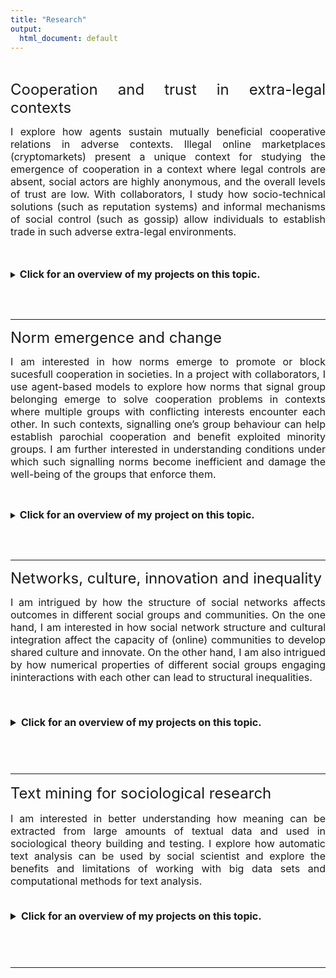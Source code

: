 ```yaml
---
title: "Research"
output:
  html_document: default
---
```

<div style="text-align: justify">

<br/> 

<font size="5.5"> Cooperation and trust in extra-legal contexts </font>
  
<font size="3.5"> I explore how agents sustain mutually beneficial cooperative
  relations in adverse contexts. Illegal 
  online marketplaces (cryptomarkets) present a unique context for studying
  the emergence of cooperation in a context where legal controls are absent,
  social actors are highly anonymous, and the overall levels of trust are low.
  With collaborators, I study how socio-technical solutions (such as reputation systems) and 
  informal mechanisms of social control (such as gossip) allow individuals to 
  establish trade in such adverse extra-legal environments.
  </br>
  </font>
  </br>
  </br>
  
  <p style="margin-left: 100px"> <details> <summary> <font size="3.5"> **Click for an overview of my projects on this topic.**</font> </summary>
  </br>
  
  <font size="3.5"> **The Moral Embeddedness of Cryptomarkets: Text Mining Feedback on Economic Exchanges on the Dark Web.** </font>
  <br/>  
    
<font size = "2.5">*With Wojtek Przepiorka, Socio-Economic Review, mwad069. doi: [10.1093/ser/mwad069](https://doi.org/10.1093/ser/mwad069)*</font>
     
    
<font size = "2.5">
  In this work, we explore how reputation-based online markets have shifted the 
    role that psychological mechanisms play in promoting mutually cooperative
    market exchange from the stage of exchange to the stage of sharing information
    about other traders in the market. We use text mining to infer reasons traders
    had for sharing reputation information about other traders in illegal online marketplaces 
    and zoom in on the essential tole of moral norms in solving the
    second-order cooperation problem in large-scale anonymous internet marketplaces. 
    </font>
    
 <br>
 
  <font size="3.5"> **Governing Through Gossip: The Role of Informal Communication in Reputation-Based Online Markets.** </font>
  <br/>  
    
<font size = "2.5">*With Wojtek Przepiorka and Vincent Buskens, Under Review.*</font>
    
<font size = "2.5">
   Sharing of reputational information in large-scale online markets has been mainly delegated to socio-technical solutions such as reputation systems. Reputation systems have been shown to incentivize trustworthy trader behavior by collecting and transmitting information about trader reputations. However, beyond relying on quantitative scores in reputation systems, traders in online markets make use of informal community spaces for interactive, gossip-like production of information about trader reputations. We show how reputation information shared in informal communities helps govern online markets for illegal goods through two mechanisms. We combine manual text coding and deep learning language models to complement data on hundreds of thousands of market transactions with sentiments extracted from 1.6 million community texts written about traders in two illegal online markets. First, we find that reputational information shared in informal communities complements formalized reputation systems, thereby supporting informal social control. Second, we observe that community-generated information helps platform administrators to exhibit formal control by identifying and excluding untrustworthy sellers from the marketplace. We show how, beyond reliance on sophisticated reputation systems that quantify reputations, traders still rely on informal, gossip-like discussions when governing cooperative exchanges in online markets. Our work sheds light on the ecosystem of bottom-up and top-down mechanisms of social control in large-scale anonymous market environments.
    </font>
</details> 

<br/>
<br/>


---------------------

<font size="5.5"> Norm emergence and change </font>
  
<font size = "3.5"> I am interested in how norms emerge to promote or block
sucesfull cooperation in societies. In a project with collaborators, I use agent-based 
models to explore how norms that signal group belonging emerge to solve cooperation problems
in contexts where multiple groups with conflicting interests encounter each other.
In such contexts, signalling one's group behaviour can help establish parochial
cooperation and benefit exploited minority groups. I am further interested in understanding 
conditions under which such signalling norms  become inefficient and 
damage the well-being of the groups that enforce them.
</font>

  </br>
  
  <p style="margin-left: 100px"> <details> <summary> <font size="3.5"> **Click for an overview of my project on this topic.**</font> </summary>
  </br>

  <font size="3.5"> **Signals of Belonging: Emergence of Signalling Norms as Facilitators of Trust and Parochial Cooperation ** </font>
  <br/>  
    
<font size = "2.5">*With Milena Tsvetkova, Wojtek Przepiorka, and Vincent Buskens.*</font>
</br>
<font size = "2.5">*Philosophical Transactions of the Royal Society B 379*, 20230029. Available [here](https://amacanovic.github.io/macanovic-et-al-2024-signals-of-belonging-emergence-of-signalling-norms-as-facilitators-of-trust-and-parochial.pdf).</font>
    
<font size = "2.5">
Mechanisms of social control reinforce norms that appear harmful or wasteful, such as mutilation practices or extensive body tattoos. We suggest such norms arise to serve as signals that distinguish between ingroup “friends” and outgroup “foes”, facilitating parochial cooperation. Combining insights from research on signalling and parochial cooperation, we incorporate a trust game with signalling in an agent-based model to study the dynamics of signalling norm emergence in groups with conflicting interests. Our results show that costly signalling norms emerge from random acts of signalling in minority groups that benefit most from parochial cooperation. Majority groups are less likely to develop costly signalling norms. Yet, norms that prescribe sending costless group identity signals can easily emerge in groups of all sizes – albeit, at times, at the expense of minority group members. Further, the dynamics of signalling norm emergence differ across signal costs, relative group sizes, and levels of ingroup assortment. Our findings provide theoretical insights into norm evolution in contexts where groups develop identity markers in response to environmental challenges that put their interests at odds with the interests of other groups. Such contexts arise in zones of ethnic conflict or during contestations of existing power relations.

</font>
</details> 

<br/>
<br/>


---------------------


<font size="5.5"> Networks, culture, innovation and inequality </font>
  
<font size="3.5"> I am intrigued by how the structure of social networks affects 
outcomes in different social groups and communities. On the one hand, I am
interested in how social network structure and cultural integration affect
the capacity of (online) communities to develop shared culture and
innovate. On the other hand, I am also intrigued by how numerical properties 
of different social groups engaging ininteractions with each other can lead to 
structural inequalities. 

  </br>
  
  <p style="margin-left: 100px"> <details> <summary> <font size="3.5"> **Click for an overview of my projects on this topic.**</font> </summary>
  </br>

<font size="3.5"> **“I Heard it on the (Silk)Road”:
Structural and Cultural Pathways to Novelty Introduction in an Online Community ** </font>
  <br/>  
    
  <font size="2.5">*With Damiano Morando, In preparation.*</font>
    
<font size = "2.5">
Online communities play a crucial role in generating and spreading innovation
which affects both the online and offline world. Yet, we still know relatively little
about the members who introduce novelty into the community - innovators. We explore 
the structural and cultural embeddedness of members who introduce linguistic and 
knowledge-based innovations into a large online forum. First, we find that the 
effect of being structurally embedded in the community is moderated by the content
one is exposed to. That is, less embedded individuals (i.e., brokers) benefit from
access to diverse content in the online community;while embedded individuals 
benefit from seeing similar content.Second, we show that being culturally embedded
in the community has an inverse U shape effect over the likelihood 
introducing an innovation. We find evidence for the tension between the 
norm-following required for meaningful innovations and the norm-breaking 
that pushes one to “think outside of the box”. 
</font>

<br>

<font size="3.5"> **Minority group size moderates inequity-reducing strategies in homophilic networks** </font>
  <br/>  
    
<font size = "2.5">*With Sam Zhang, In preparation.*</font>
    
<font size = "2.5">
Minorities are often disadvantaged in social networks, and their disadvantage
can arise in the presence of two ubiquitous features of social networks: homophily
and preferential attachment. This disadvantage often translates to less visibility
and lower access to valuable social capital of minority group members. In this 
paper, we use the directed network model with preferential attachment and homophily 
(DPAH) to evaluate how minority groups fare in the presence of additional groups
that could bridge the majority/minority gap, such as majority group members who 
support the minority group (allies), and minority group members that are incorporated 
into the majority group. Our results show that the marginal benefit of majority group
members becoming allies increases with minority group size, and larger minority 
groups reach equity with a smaller proportion of incorporated members. 
These results suggest that interventions on structural inequities on networks 
can depend sensitively on the relative sizes of the groups involved. 
Our models also reveal the increasing difficulty of a minority group achieving 
parity as the group shrinks.
</font>

    
</details> 

<br/>
<br/>


-------------

<font size="5.5"> Text mining for sociological research </font>
  
<font size="3.5"> I am interested in better understanding how meaning
can be extracted from large amounts of textual data and used in sociological
theory building and testing. I explore how automatic text analysis can be used by
social scientist and explore the benefits and limitations of working with
big data sets and computational methods for text analysis.</font>
</br>
</br>

<details> <summary> <font size="3.5"> **Click for an overview of my projects on this topic.**</font> </summary>
</br>


<font size="3.5"> **Text mining for social science – The state and the future of computational text analysis in sociology** </font>
 <br/>  
 
<font size="2.5">Article published in *[Social Science Research](https://doi.org/10.1016/j.ssresearch.2022.102784)*. Available [here](https://amacanovic.github.io/Macanovic_text_mining_SSR_2022.pdf).</font>

<font size = "2.5">
The emergence of big data and computational tools has introduced new possibilities 
for using large-scale textual sources in sociological research. Recent work in 
sociology of culture, science, and economic sociology has shown how computational 
text analysis can be used in theory building and testing. This review starts with 
an introduction of the history of computer-assisted text analysis in sociology and 
then proceeds to discuss five families of computational methods used in contemporary
research. Using exemplary studies, it shows how dictionary methods, semantic and
network analysis tools, language models, unsupervised, and supervised machine 
learning can assist sociologists with different analytical tasks. After presenting
recent methodological developments, this review summarizes several important 
implications of using large datasets and computational methods to infer complex
meaning in texts. Finally, it calls researchers from different methodological 
traditions to adopt text mining tools while remaining mindful of lessons learned 
from working with conventional data and methods. </font>
 

<br>

<font size="4"> **Text mining individual states in short texts** </font>
 <br/>  
 
<font size = "2.5">*With Wojtek Przepiorka, Under Review. Preprint available [here](https://osf.io/preprints/socarxiv/cerzs/).*</font>


<font size = "2.5">
Short texts generated by individuals in online environments can provide social and behavioural scientists with rich insights into individual internal states. We assess the performance of a broad set of approaches from two families of text mining methods to capture individuals’ motives, norms, emotions, and stances. The benchmark for our assessment are posts from various online platforms that were coded by humans based on theoretically informed coding schemes. We find that dictionary methods that are frequently used in the social and behavioural sciences provide unsatisfactory performance. We further assess the performance of several cutting edge supervised machine learning methods. We find that transformer language models approach our benchmark, but sometimes provide little improvement compared to simpler methods. Our analyses rely exclusively on accessible and flexible open-source transformer models. We discuss the strengths and weaknesses of transformer models and address questions related to tradeoffs between complexity and performance in social and behavioral science applications. More broadly, we describe challenges arising when using different text mining approaches and provide best-practice advice. </font>


<br>

<font size="4"> **ChatGPT for Text Annotation? Mind the Hype!** </font>
 <br/>  
 
<font size = "2.5">*With Etienne Ollion, Rubing Shen and Arnault Chatelain, Under Review. Preprint available [here](https://osf.io/preprints/socarxiv/x58kn/).*</font>


<font size = "2.5">
In the past months, researchers have enthusiastically discussed the relevance of zero- or few-shot classifiers like ChatGPT for text annotation. Should these models prove to be performant, they would open up new continents for research,and beyond. To assess the merits and limits of this approach, we conducted a systematic literature review. Reading all the articles doing zero or few-shot text annotation in the human and social sciences, we found that these few-shot learners offer enticing, yet mixed results on text annotation tasks. The performance scores can vary widely, with some being average and some being very low. Besides, zero or few-shot models are often outperformed by models fine-tuned with human annotations. Our findings thus suggest that, to date, the evidence about their effectiveness remains partial, but also that their use raises several important questions about the reproducibility of results, about privacy and copyright issues, and about the primacy of the English language. While we definitely believe that there are numerous ways to harness this powerful technology productively, we also need to harness it without falling for the hype.</font>


</details> 
<br/>
<br/>


-------------------------
